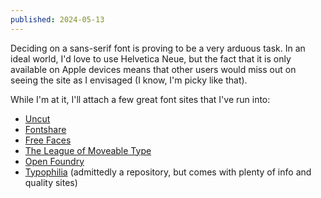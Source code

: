```yaml
---
published: 2024-05-13
---
```


Deciding on a sans-serif font is proving to be a very arduous task. In an ideal world, I'd love to use Helvetica Neue, but the fact that it is only available on Apple devices means that other users would miss out on seeing the site as I envisaged (I know, I'm picky like that).

While I'm at it, I'll attach a few great font sites that I've run into:

- [Uncut](https://uncut.wtf)
- [Fontshare](https://www.fontshare.com)
- [Free Faces](https://www.freefaces.gallery)
- [The League of Moveable Type](https://www.theleagueofmoveabletype.com)
- [Open Foundry](https://open-foundry.com/fonts)
- [Typophilia](https://github.com/subidit/typophilia) (admittedly a repository, but comes with plenty of info and quality sites)
